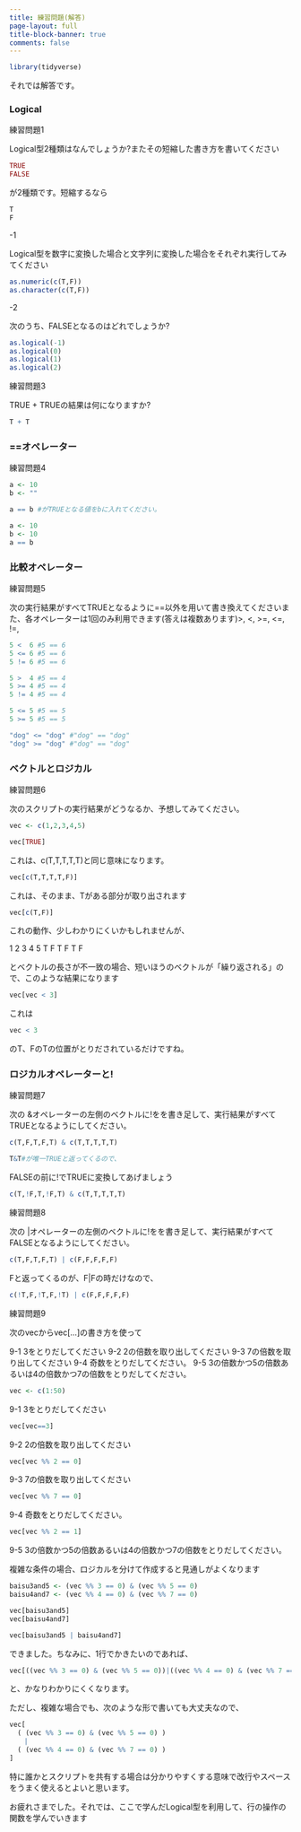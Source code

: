 ```yaml
---
title: 練習問題(解答)
page-layout: full
title-block-banner: true
comments: false
---
```


```r
library(tidyverse)
```


それでは解答です。

### Logical

練習問題1

Logical型2種類はなんでしょうか?またその短縮した書き方を書いてください

```r
TRUE
FALSE
```

が2種類です。短縮するなら

```r
T
F
```

-1

Logical型を数字に変換した場合と文字列に変換した場合をそれぞれ実行してみてください

```r
as.numeric(c(T,F))
as.character(c(T,F))
```

-2

次のうち、FALSEとなるのはどれでしょうか?

```r
as.logical(-1)
as.logical(0)
as.logical(1)
as.logical(2)
```


練習問題3

TRUE + TRUEの結果は何になりますか?

```r
T + T
```

### ==オペレーター

練習問題4

```r
a <- 10
b <- ""

a == b #がTRUEとなる値をbに入れてください。

a <- 10
b <- 10
a == b
```

### 比較オペレーター

練習問題5　

次の実行結果がすべてTRUEとなるように==以外を用いて書き換えてくださいまた、各オペレーターは1回のみ利用できます(答えは複数あります)>, <, >=, <=, !=,

```r
5 <  6 #5 == 6
5 <= 6 #5 == 6
5 != 6 #5 == 6

5 >  4 #5 == 4
5 >= 4 #5 == 4
5 != 4 #5 == 4

5 <= 5 #5 == 5
5 >= 5 #5 == 5

"dog" <= "dog" #"dog" == "dog"
"dog" >= "dog" #"dog" == "dog"
```

### ベクトルとロジカル

練習問題6 

次のスクリプトの実行結果がどうなるか、予想してみてください。

```r
vec <- c(1,2,3,4,5)

vec[TRUE]
```

これは、c(T,T,T,T,T)と同じ意味になります。

```r
vec[c(T,T,T,T,F)]
```

これは、そのまま、Tがある部分が取り出されます

```r
vec[c(T,F)]
```

これの動作、少しわかりにくいかもしれませんが、

1 2 3 4 5 
T F T F T F

とベクトルの長さが不一致の場合、短いほうのベクトルが「繰り返される」ので、このような結果になります

```r
vec[vec < 3]
```

これは

```r
vec < 3
```

のT、FのTの位置がとりだされているだけですね。

### ロジカルオペレーターと!

練習問題7 

次の &オペレーターの左側のベクトルに!をを書き足して、実行結果がすべてTRUEとなるようにしてください。

```r
c(T,F,T,F,T) & c(T,T,T,T,T)

T&T#が唯一TRUEと返ってくるので、
```

FALSEの前に!でTRUEに変換してあげましょう

```r
c(T,!F,T,!F,T) & c(T,T,T,T,T)
```

練習問題8 

次の |オペレーターの左側のベクトルに!をを書き足して、実行結果がすべてFALSEとなるようにしてください。

```r
c(T,F,T,F,T) | c(F,F,F,F,F)
```

Fと返ってくるのが、F|Fの時だけなので、

```r
c(!T,F,!T,F,!T) | c(F,F,F,F,F)
```

練習問題9

次のvecからvec[...]の書き方を使って

9-1 3をとりだしてください
9-2 2の倍数を取り出してください
9-3 7の倍数を取り出してください
9-4 奇数をとりだしてください。
9-5 3の倍数かつ5の倍数あるいは4の倍数かつ7の倍数をとりだしてください。

```r
vec <- c(1:50)
```

9-1 3をとりだしてください

```r
vec[vec==3]
```

9-2 2の倍数を取り出してください

```r
vec[vec %% 2 == 0]
```

9-3 7の倍数を取り出してください

```r
vec[vec %% 7 == 0]
```

9-4 奇数をとりだしてください。

```r
vec[vec %% 2 == 1]
```

9-5 3の倍数かつ5の倍数あるいは4の倍数かつ7の倍数をとりだしてください。

複雑な条件の場合、ロジカルを分けて作成すると見通しがよくなります

```r
baisu3and5 <- (vec %% 3 == 0) & (vec %% 5 == 0)
baisu4and7 <- (vec %% 4 == 0) & (vec %% 7 == 0)

vec[baisu3and5]
vec[baisu4and7]

vec[baisu3and5 | baisu4and7]
```

できました。ちなみに、1行でかきたいのであれば、

```r
vec[((vec %% 3 == 0) & (vec %% 5 == 0))|((vec %% 4 == 0) & (vec %% 7 == 0))]
```

と、かなりわかりにくくなります。

ただし、複雑な場合でも、次のような形で書いても大丈夫なので、

```r
vec[ 
  ( (vec %% 3 == 0) & (vec %% 5 == 0) ) 
  　| 
  ( (vec %% 4 == 0) & (vec %% 7 == 0) ) 
]
```

特に誰かとスクリプトを共有する場合は分かりやすくする意味で改行やスペースをうまく使えるとよいと思います。

お疲れさまでした。それでは、ここで学んだLogical型を利用して、行の操作の関数を学んでいきます

